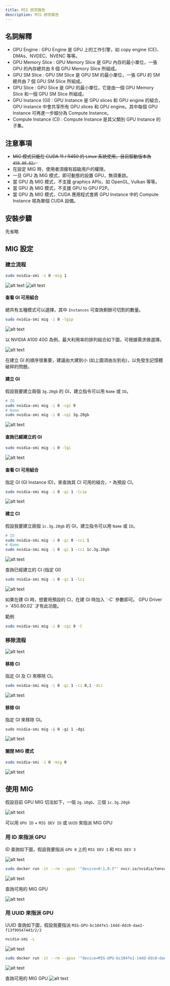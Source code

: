 ```yaml
---
title: MIG 研究報告
description: MIG 研究報告
---
```


## 名詞解釋

- GPU Engine : GPU Engine 是 GPU 上的工作引擎，如 copy engine (CE)、DMAs、NVDEC、NVENC 等等。
- GPU Memory Slice : GPU Memory Slice 是 GPU 內存的最小單位，一張 GPU 的內存總共由 8 個 GPU Memory Slice 所組成。
- GPU SM Slice : GPU SM Slice 是 GPU SM 的最小單位，一張 GPU 的 SM 總共由 7 個 GPU SM Slice 所組成。
- GPU Slice : GPU Slice 是 GPU 的最小單位，它是由一個 GPU Memory Slice 和一個 GPU SM Slice 所組成。
- GPU Instance (GI) : GPU Instance 是 GPU slices 和 GPU engine 的組合，GPU Instance 中會共享所有 GPU slices 和 GPU engine。其中每個 GPU Instance 可再進一步細分為 Compute Instance。
- Compute Instance (CI) : Compute Instance 是其父類別 GPU Instance 的子集。

## 注意事項

- ~~MIG 模式只能在 CUDA 11 / R450 的 Linux 系統使用，目前驅動版本為 `450.80.02`。~~
- 在設定 MIG 時，使用者須擁有超級用戶的權限。
- 一旦 GPU 為 MIG 模式，即可動態的設置 GPU，無須重啟。
- 當 GPU 為 MIG 模式，不支援 graphics APIs，如 OpenGL, Vulkan 等等。
- 當 GPU 為 MIG 模式，不支援 GPU to GPU P2P。
- 當 GPU 為 MIG 模式，CUDA 應用程式會將 GPU Instance 中的 Compute Instance 視為單個 CUDA 設備。

## 安裝步驟

先省略

## MIG 設定

### 建立流程

```sh
sudo nvidia-smi -i 0 -mig 1
```

![alt text](../img/mig/image.png)
![alt text](../img/mig/image1.png)

#### 查看 GI 可用組合

總共有五種模式可以選擇，其中 `Instances` 可查詢剩餘可切割的數量。

```sh
sudo nvidia-smi mig -i 0 -lgip
```

![alt text](../img/mig/image2.png)

以 NVIDIA A100 40G 為例，最大利用率的排列組合如下圖，可根據需求做選擇。

![alt text](../img/mig/image3.png)

<Callout type='warn'>
  在建立 GI 的順序很重要，建議由大建到小 (如上圖須由左到右)，以免發生記憶體破碎的問題。
</Callout>

#### 建立 GI

假設我要建立兩個 `3g.20gb` 的 GI，建立指令可以用 `Name` 或 `ID`。

```sh
# ID
sudo nvidia-smi mig -i 0 -cgi 9
# Name
sudo nvidia-smi mig -i 0 -cgi 3g.20gb
```

![alt text](../img/mig/image4.png)

#### 查詢已經建立的 GI

```sh
sudo nvidia-smi mig -i 0 -lgi
```

![alt text](../img/mig/image5.png)

#### 查看 CI 可用組合

指定 GI (GI Instance ID)，來查詢其 CI 可用的組合，`*` 為預設 CI。

```sh
sudo nvidia-smi mig -i 0 -gi 1 -lcip
```

![alt text](../img/mig/image6.png)

#### 建立 CI

假設我要建立兩個 `1c.3g.20gb` 的 GI，建立指令可以用 `Name` 或 `ID`。

```sh
# ID
sudo nvidia-smi mig -i 0 -gi 0 -cci 1
# Name
sudo nvidia-smi mig -i 0 -gi 1 -cci 1c.3g.20gb
```

![alt text](../img/mig/image7.png)

查詢已經建立的 CI (指定 GI)

```sh
sudo nvidia-smi mig -i 0 -gi 1 -lci
```

![alt text](../img/mig/image8.png)

<Callout type='info'>
如果在建 GI 時，想要用預設的 CI，在建 GI 時加入 `-C` 參數即可。
GPU Driver > `450.80.02` 才有此功能。

範例

```sh
sudo nvidia-smi mig -i 0 -cgi 9 -C
```

</Callout>

### 移除流程

![alt text](../img/mig/image9.png)

#### 移除 CI

指定 GI 及 CI 來移除 CI。

```sh
sudo nvidia-smi mig -i 0 -gi 1 -ci 0,1 -dci
```

![alt text](../img/mig/image10.png)

#### 移除 GI

指定 GI 來移除 GI。

```
sudo nvidia-smi mig -i 0 -gi 1 -dgi
```

![alt text](../img/mig/image11.png)

#### 關閉 MIG 模式

```sh
sudo nvidia-smi -i 0 -mig 0
```

![alt text](../img/mig/image12.png)

## 使用 MIG

假設目前 GPU MIG 切法如下，一個 `2g.10gb`、三個 `1c.3g.20gb`

![alt text](../img/mig/image13.png)

可以用 `GPU ID` + `MIG DEV ID` 或 `UUID` 來指派 MIG GPU

### 用 ID 來指派 GPU

ID 查詢如下圖，假設我要指派 `GPU 0` 上的 `MIG DEV 1` 和 `MIG DEV 3`

![alt text](../img/mig/image14.png)

```sh
sudo docker run -it --rm --gpus '"device=0:1,0:3"' nvcr.io/nvidia/tensorflow:20.11-tf2-py3 bash
```

![alt text](../img/mig/image15.png)

查詢可用的 MIG GPU

![alt text](../img/mig/image16.png)

### 用 UUID 來指派 GPU

UUID 查詢如下圖，假設我要指派 `MIG-GPU-bc104fe1-14dd-ddc0-dae2-f13f99547443/2/2`

```sh
nvidia-smi -L
```

![alt text](../img/mig/image17.png)

```sh
sudo docker run -it --rm --gpus '"device=MIG-GPU-bc104fe1-14dd-ddc0-dae2-f13f99547443/2/2"' nvcr.io/nvidia/tensorflow:20.11-tf2-py3 bash
```

![alt text](../img/mig/image18.png)

查詢可用的 MIG GPU
![alt text](../img/mig/image19.png)
